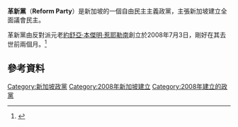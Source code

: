 {{update|time=2016-12-03T03:19:46+00:00}}
{{expand|time=2015-09-14T13:51:22+00:00}}
{{Infobox political party
|name             = 革新黨
|native_name      = Reform Party
|logo             = [[File:RP_logo_variation.png|200px]]
|colorcode        = #ffdd44
|leader           = {{link-en|肯尼思·惹耶勒南|Kenneth Jeyaretnam}}
|chairman         = 朱來成（Andy Zhu）
|spokesperson     = 秘書長和主席
|leader1_name     = 
|leader2_name     = 
|leader3_name     = 
|foundation       = {{Start date and age|df=yes|2008|7|3}}
|dissolution      = 
|headquarters     = {{link-en|史密斯街|Smith Street, Singapore}}（[[牛車水|牛車水]]戲院街）18A號<br/>新加坡 058932
|newspaper        = The New Dawn
|youth_wing       = 青年革新者
|membership_year  = 
|membership       = 
|ideology         = [[自由主義|自由主義]]、[[自由民主主義|自由民主主義]]<ref name="about">"About Us" {{cite web |url=http://reform.sg/?page_id=575 |title=存档副本 |accessdate=2015年8月9日 |deadurl=yes |archiveurl=https://web.archive.org/web/20150719053756/http://reform.sg/?page_id=575 |archivedate=2015年7月19日 |df= }}</ref>
|national         = 新加坡
|international    = 
|colours          = 黃色
|seats1_title = [[新加坡國會|國會]]
|seats1 = {{Composition bar|0|99|hex=#DC241f}}
|members          = 
|European         = 
|website          = [http://reform.sg/ reform.sg]
|footnotes        = 
}}

'''革新黨'''（'''Reform Party'''）是新加坡的一個自由民主主義政黨，主張新加坡建立全面議會民主。

革新黨由反對派元老[[約舒亞·本傑明·惹耶勒南|約舒亞·本傑明·惹耶勒南]]創立於2008年7月3日，剛好在其去世前兩個月。<ref>{{cite web|title=Joshua Jeyaretnam|url=http://www.guardian.co.uk/world/2008/oct/07/2|work=The Guardian|publisher=Guardian News and Media Limited|accessdate=25 June 2012|author=Geoffrey Robertson|date=7 October 2008|archive-date=2012-05-08|archive-url=https://web.archive.org/web/20120508134428/http://www.guardian.co.uk/world/2008/oct/07/2|dead-url=no}}</ref>

==參考資料==
{{reflist}}

{{新加坡政黨}}

[[Category:新加坡政黨|Category:新加坡政黨]]
[[Category:2008年新加坡建立|Category:2008年新加坡建立]]
[[Category:2008年建立的政黨|Category:2008年建立的政黨]]